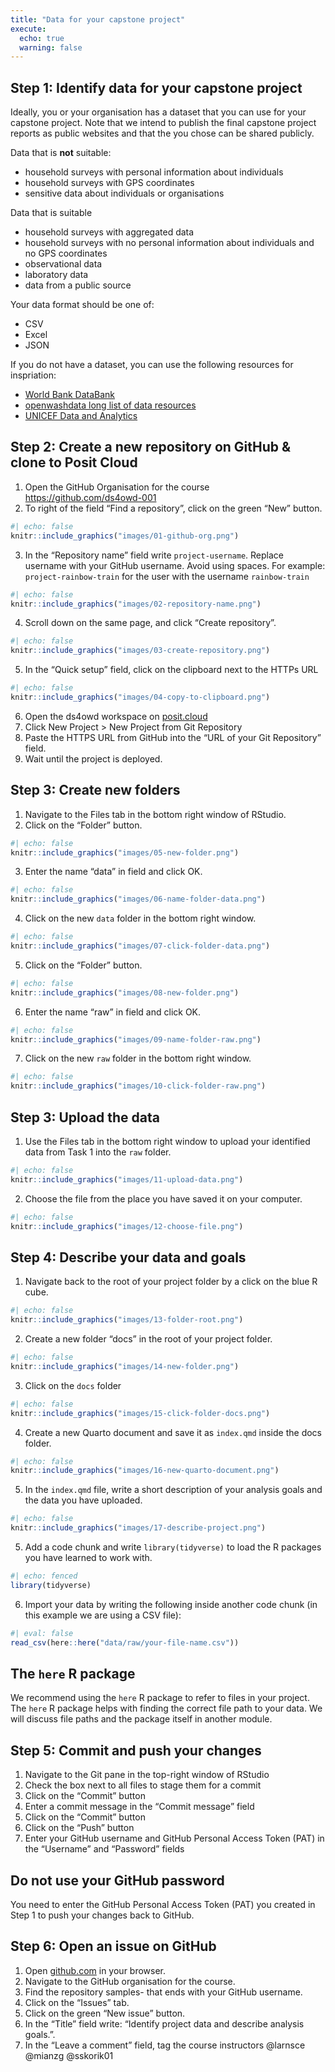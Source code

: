 ```yaml
---
title: "Data for your capstone project"
execute:
  echo: true
  warning: false
---
```


## Step 1: Identify data for your capstone project

Ideally, you or your organisation has a dataset that you can use for your capstone project. Note that we intend to publish the final capstone project reports as public websites and that the you chose can be shared publicly.

Data that is **not** suitable:

- household surveys with personal information about individuals
- household surveys with GPS coordinates
- sensitive data about individuals or organisations

Data that is suitable

- household surveys with aggregated data
- household surveys with no personal information about individuals and no GPS coordinates
- observational data
- laboratory data
- data from a public source

Your data format should be one of:

- CSV
- Excel
- JSON

If you do not have a dataset, you can use the following resources for inspriation:

- [World Bank DataBank](https://databank.worldbank.org/home.aspx)
- [openwashdata long list of data resources](https://github.com/openwashdata/data/issues)
- [UNICEF Data and Analytics](https://data.unicef.org/resources/resource-type/datasets//)

## Step 2: Create a new repository on GitHub & clone to Posit Cloud

1. Open the GitHub Organisation for the course <https://github.com/ds4owd-001>
2. To right of the field ["Find a repository"]{.highlight-yellow}, click on the green ["New"]{.highlight-yellow} button.

```r
#| echo: false
knitr::include_graphics("images/01-github-org.png")
```

3. In the ["Repository name"]{.highlight-yellow} field write `project-username`. [Replace username with your GitHub username]{.highlight-yellow}. Avoid using spaces. For example: `project-rainbow-train` for the user with the username `rainbow-train`

```r
#| echo: false
knitr::include_graphics("images/02-repository-name.png")
```

4. Scroll down on the same page, and click ["Create repository"]{.highlight-yellow}.

```r
#| echo: false
knitr::include_graphics("images/03-create-repository.png")
```

5. In the ["Quick setup"]{.highlight-yellow} field, click on the clipboard next to the HTTPs URL 

```r
#| echo: false
knitr::include_graphics("images/04-copy-to-clipboard.png")
```

6. Open the ds4owd workspace on [posit.cloud](https://posit.cloud/spaces/426916/content/all?sort=name_asc)
7. Click New Project > New Project from Git Repository
8. Paste the HTTPS URL from GitHub into the ["URL of your Git Repository"]{.highlight-yellow} field.
9. Wait until the project is deployed.

## Step 3: Create new folders

1. Navigate to the Files tab in the bottom right window of RStudio.
2. Click on the "Folder" button.

```r
#| echo: false
knitr::include_graphics("images/05-new-folder.png")
```

3. Enter the name "data" in field and click OK.

```r
#| echo: false
knitr::include_graphics("images/06-name-folder-data.png")
```

4. Click on the new `data` folder in the bottom right window.

```r
#| echo: false
knitr::include_graphics("images/07-click-folder-data.png")
```

5. Click on the "Folder" button.

```r
#| echo: false
knitr::include_graphics("images/08-new-folder.png")
```

6. Enter the name "raw" in field and click OK.

```r
#| echo: false
knitr::include_graphics("images/09-name-folder-raw.png")
```

7. Click on the new `raw` folder in the bottom right window.

```r
#| echo: false
knitr::include_graphics("images/10-click-folder-raw.png")
```

## Step 3: Upload the data 

1. Use the Files tab in the bottom right window to upload your identified data from Task 1 into the `raw` folder.

```r
#| echo: false
knitr::include_graphics("images/11-upload-data.png")
```

2. Choose the file from the place you have saved it on your computer.

```r
#| echo: false
knitr::include_graphics("images/12-choose-file.png")
```


## Step 4: Describe your data and goals

1. Navigate back to the root of your project folder by a click on the blue R cube.

```r
#| echo: false
knitr::include_graphics("images/13-folder-root.png")
```

2. Create a new folder "docs" in the root of your project folder.

```r
#| echo: false
knitr::include_graphics("images/14-new-folder.png")
```

3. Click on the `docs` folder

```r
#| echo: false
knitr::include_graphics("images/15-click-folder-docs.png")
```

4. Create a new Quarto document and save it as `index.qmd` inside the docs folder.

```r
#| echo: false
knitr::include_graphics("images/16-new-quarto-document.png")
```

5. In the `index.qmd` file, write a short description of your analysis goals and the data you have uploaded.

```r
#| echo: false
knitr::include_graphics("images/17-describe-project.png")
```

5. Add a code chunk and write `library(tidyverse)` to load the R packages you have learned to work with.

```r
#| echo: fenced
library(tidyverse)
```

6. Import your data by writing the following inside another code chunk (in this example we are using a CSV file):

```r
#| eval: false
read_csv(here::here("data/raw/your-file-name.csv"))
```

::: callout-tip
## The `here` R package
We recommend using the `here` R package to refer to files in your project. The `here` R package helps with finding the correct file path to your data. We will discuss file paths and the package itself in another module. 
:::

## Step 5: Commit and push your changes 

1. Navigate to the Git pane in the top-right window of RStudio
2. Check the box next to all files to stage them for a commit
3. Click on the "Commit" button
4. Enter a commit message in the "Commit message" field
5. Click on the "Commit" button
6. Click on the "Push" button
7. Enter your GitHub username and GitHub Personal Access Token (PAT) in the "Username" and "Password" fields

::: callout-important
## Do not use your GitHub password

You need to enter the GitHub Personal Access Token (PAT) you created in Step 1 to push your changes back to GitHub.
:::

## Step 6: Open an issue on GitHub

1. Open [github.com](https://github.com/) in your browser.
2. Navigate to the GitHub organisation for the course.
3. Find the repository samples- that ends with your GitHub username.
4. Click on the "Issues" tab.
5. Click on the green "New issue" button.
6. In the "Title" field write: "Identify project data and describe analysis goals.".
7. In the "Leave a comment" field, tag the course instructors @larnsce @mianzg @sskorik01

